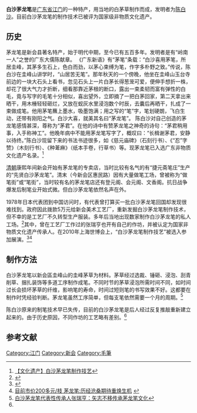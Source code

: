 {{中国非物质文化遗产 |
名称 = 白沙茅龙笔制作技艺 |
图片 = |
申报地区或单位 = [[广东省|广东省]][[江门市|江门市]][[新会区|新会区]] |
序号 = 915 |
编号项目 = Ⅷ-132 |
登录时间 = 2008年 |
备注 =  |
分类 = 传统技艺 |
|省区市 = 广东
}}

'''白沙茅龙笔'''是[[广东省|广东省]][[江门|江门]]的一种特产，用当地的白茅草制作而成，发明者为[[陈白沙|陈白沙]]。目前白沙茅龙笔的制作技术已被评为国家级非物质文化遗产。

==历史==
茅龙笔是新会县著名特产，始于明代中期，至今已有五百多年。发明者是有“岭南一人”之誉的广东大儒陈献章。
《广东新语》有“茅笔”条载：“白沙喜用茅笔，所居圭峰，其茅多生石上，色白而劲，以茅心束缚为笔，作字多朴野之致。”传说，陈白沙在圭峰山讲学时，“山居苦无笔”。那年秋天的一个傍晚，他坐在圭峰山玉台寺前边的一块大石头上看书，忽见石头上一片白茅长得葱茏可爱，便伸手想折一株，却花了很大气力才折断，细看那靠近茅根的断口，露出一束柔韧而富有弹性的白毛，竟与写字的毛笔十分相似，喜出望外，立即摘了一把白茅回家，第二天拿出来晒干，用木棰轻轻砸烂，又放在蚬灰水里浸泡数个时辰，去囊后再晒干，扎成了一束做成笔。他用茅笔蘸上墨水，吸墨饱满；用之写的“笔”字，笔划硬朗，飞白生动，还带有刚阳之气。白沙大喜，就美其名曰“茅龙笔”。
陈白沙对自己创造的茅龙笔感情甚深，尊称为“茅君”。在他的诗中有赞茅龙笔之神奇的诗句：“茅君稍用事，入手称神工”。他晚年病中不能用茅龙笔写字了，概叹曰：“长楫谢茅君，安静以待终。”陈白沙现留下来的书法书迹很多，如《慈元庙碑》（石刻行书）、《“忍”字赞》（木刻行书）、《种萆麻》（纸本手卷，行草书）等。现茅龙笔已入选广东非物质文化遗产名录。<ref>[http://data.jxwmw.cn/index.php?doc-view-84608 【文化遗产】白沙茅龙笔制作技艺]{{Dead link|date=2018年8月 |bot=InternetArchiveBot |fix-attempted=yes }}</ref>

[[清朝|清朝]]康熙年间新会开始有茅龙笔的专卖店，当时比较有名气的有“捷元斋笔庄”生产的“先贤白沙茅龙笔”。清末（今新会区惠民路）因有大量做笔工场，曾被称为“做笔街”或“笔街”，当时较有名的茅龙笔店还有登元阁、会元阁、文香阁。抗日战争爆发后制笔业开始式微。但白沙茅龙笔依然名声在外。

1978年日本代表团到中国访问时，有代表曾打算买一批白沙茅龙笔回国却发现很难找到。政府因此拨款5万元给新会美术工艺厂，重新发掘白沙茅龙笔制作技术，但不幸的是工艺厂不久转型生产服装。多年后当地出现数家制作白沙茅龙笔的私人工场。<ref name="白沙一笔儒天下">{{Cite web |url=http://www.wenwuchina.com/news/list27/detail104/38008.html |title=白沙一笔儒天下 “白沙茅龙笔”申报世界非遗 |access-date=2010-07-27 |archive-date=2012-05-27 |archive-url=https://web.archive.org/web/20120527142819/http://www.wenwuchina.com/news/list27/detail104/38008.html |dead-url=no }}</ref>其中，曾在工艺厂工作过的张瑞亨也开有自己的作坊，并被认定为国家非物质文化遗产传承人。在2010年上海世博会上，“白沙茅龙笔制作技艺”被选入参加展演。<ref>{{Cite web |url=http://www.dfsc.com.cn/2010/0719/40587.html |title=火画扇茅龙笔 江门国家级非遗月底出征世博(图) |access-date=2010-07-27 |archive-url=https://web.archive.org/web/20100830193008/http://www.dfsc.com.cn/2010/0719/40587.html |archive-date=2010-08-30 |dead-url=yes }}</ref><ref>[http://www.jmnews.com.cn/c/2004/12/02/09/c_450346.shtml 目前市价200多元/枝 茅龙笔:历经沧桑期待重焕生机] {{webarchive|url=https://web.archive.org/web/20041204225909/http://www.jmnews.com.cn/c/2004/12/02/09/c_450346.shtml |date=2004-12-04 }}</ref>

==制作方法==
白沙茅龙笔以新会區圭峰山的圭峰茅草为材料。茅草经过选裁、锤砸、浸泡、刮青削草、捆扎装饰等多道工序制作成笔。不同时节的茅草浸泡所需时间不同，如时间过长会损坏茅草的纤维，影响笔的寿命，时间过短则笔的书写效果不好。这都要在制作时凭经验判断。茅龙笔虽然工序简单，但每支笔依然需要一个月的周期。<ref>[http://www.jmnews.com.cn/c/2010/04/06/11/c_1072950.shtml 白沙茅龙笔代表性传承人张瑞亨：矢志不移传承茅龙笔文化]{{dead link|date=2018年1月 |bot=InternetArchiveBot |fix-attempted=yes }}</ref>

陈白沙原来的制笔技术早已失传，目前的白沙茅龙笔是后人经过反复推敲重新建立起来的。由于历史原因，不同作坊的工艺略有差别。<ref name="白沙一笔儒天下"/>

==参考文献==
<div class="references-small">
<references></references>
</div>
[[Category:江门|Category:江门]]
[[Category:新会|Category:新会]]
[[Category:毛筆|Category:毛筆]]